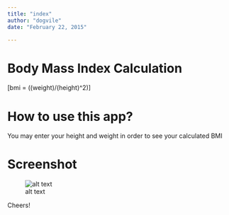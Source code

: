 ```yaml
---
title: "index"
author: "dogvile"
date: "February 22, 2015"

---
```


Body Mass Index Calculation
========================================================

\[bmi = ((weight)/(height)^2)\]

  



How to use this app?
========================================================

You may enter your height and weight in order to see your calculated BMI
  
Screenshot
========================================================

![alt text](figure/screenshot.jpg)



Cheers!





